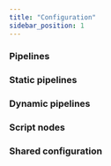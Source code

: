 ```yaml
---
title: "Configuration"
sidebar_position: 1
---
```


### Pipelines

### Static pipelines

### Dynamic pipelines

### Script nodes

### Shared configuration
